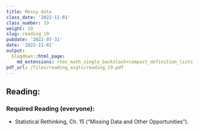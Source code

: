 ```yaml
---
title: Messy data
class_date: '2022-11-01'
class_number: 19
weight: 19
slug: reading_19
pubdate: '2022-07-31'
date: '2022-11-01'
output:
  blogdown::html_page:
    md_extensions: +tex_math_single_backslash+compact_definition_lists
pdf_url: /files/reading_asgts/reading_19.pdf
---
```

## Reading:

### Required Reading (everyone):

* Statistical Rethinking, Ch. 15 ("Missing Data and Other Opportunities").

